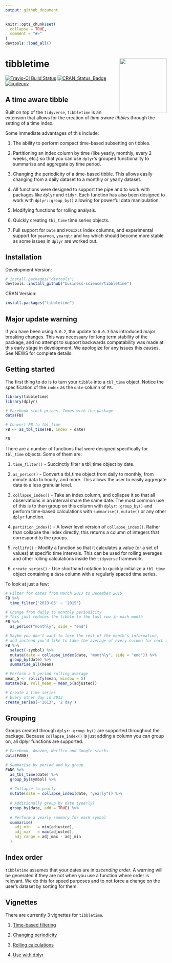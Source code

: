 ```yaml
---
output: github_document
---
```


<!-- README.md is generated from README.Rmd. Please edit that file -->

```r
knitr::opts_chunk$set(
  collapse = TRUE,
  comment = "#>"
)
devtools::load_all()
```

# tibbletime <img src="man/figures/tibbletime-logo.png" width="147" height="170" align="right" />

[![Travis-CI Build Status](https://travis-ci.org/business-science/tibbletime.svg?branch=master)](https://travis-ci.org/business-science/tibbletime.svg?branch=master)
[![CRAN_Status_Badge](http://www.r-pkg.org/badges/version/tibbletime)](https://cran.r-project.org/package=tibbletime)
[![codecov](https://codecov.io/gh/business-science/tibbletime/branch/master/graph/badge.svg)](https://codecov.io/gh/business-science/tibbletime)

## A time aware tibble

Built on top of the `tidyverse`, `tibbletime` is an extension
that allows for the creation of _time aware tibbles_ through the setting of 
a time index. 

Some immediate advantages of this include: 

1) The ability to perform compact time-based subsetting on tibbles.

2) Partitioning an index column by time (like
yearly, monthly, every 2 weeks, etc.) so that you can use `dplyr`'s grouped
functionality to summarise and aggregate by time period.

3) Changing the periodicity of a time-based tibble. This allows easily changing 
from a daily dataset to a monthly or yearly dataset.

4) All functions were designed to support the pipe and to work with packages
like `dplyr` and `tidyr`. Each function has also been designed to work with
`dplyr::group_by()` allowing for powerful data manipulation.

5) Modifying functions for rolling analysis.

6) Quickly creating `tbl_time` time series objects.

7) Full support for `Date` and `POSIXct` index columns, and experimental 
support for `yearmon`, `yearqtr` and `hms` which should become more stable
as some issues in `dplyr` are worked out.

## Installation

Development Version:

``` r
# install.packages("devtools")
devtools::install_github("business-science/tibbletime")
```

CRAN Version: 

```r
install.packages("tibbletime")
```

## Major update warning

If you have been using `0.0.2`, the update to `0.0.3` has introduced 
major breaking changes. This was necessary for long term stability of the package,
and no attempt to support backwards compatability was made at this early 
stage in development. We apologize for any issues this causes.
See NEWS for complete details.

## Getting started

The first thing to do is to turn your `tibble` into a `tbl_time` object.
Notice the specification of the `index` as the `date` column of `FB`.

```r
library(tibbletime)
library(dplyr)

# Facebook stock prices. Comes with the package
data(FB)

# Convert FB to tbl_time
FB <- as_tbl_time(FB, index = date)

FB
```

There are a number of functions that were designed specifically for `tbl_time`
objects. Some of them are:

1) `time_filter()` - Succinctly filter a tbl_time object by date.

4) `as_period()` - Convert a tbl_time object from daily to monthly, 
from minute data to hourly, and more. This allows the user to easily 
aggregate data to a less granular level.

2) `collapse_index()` - Take an index column, and collapse it so that all
observations in an interval share the same date. The most common use of this
is to then group on this column with `dplyr::group_by()` and perform 
time-based calculations with `summarise()`, `mutate()` or any other `dplyr`
function.

5) `partition_index()` - A lower level version of `collapse_index()`. Rather
than collapse the index directly, this returns a column of integers that 
correspond to the groups.

6) `rollify()` - Modify a function so that it calculates a value 
(or a set of values) at specific time intervals. This can be used for rolling
averages and other rolling calculations inside the `tidyverse` framework.

7) `create_series()` - Use shorthand notation to quickly 
initialize a `tbl_time` object containing a `date` column 
with a regularly spaced time series.

To look at just a few:

```r
# Filter for dates from March 2013 to December 2015
FB %>% 
  time_filter('2013-03' ~ '2015')

# Change from daily to monthly periodicity
# This just reduces the tibble to the last row in each month
FB %>% 
  as_period("monthly", side = "end")

# Maybe you don't want to lose the rest of the month's information,
# and instead you'd like to take the average of every column for each month
FB %>%
  select(-symbol) %>%
  mutate(date = collapse_index(date, "monthly", side = "end")) %>%
  group_by(date) %>%
  summarise_all(mean)

# Perform a 5 period rolling average
mean_5 <- rollify(mean, window = 5)
mutate(FB, roll_mean = mean_5(adjusted))

# Create a time series
# Every other day in 2013
create_series(~'2013', '2 day')
```

## Grouping

Groups created through `dplyr::group_by()` are supported throughout the package.
Because `collapse_index()` is just adding a column you can group on, all
dplyr functions are supported.

```r
# Facebook, Amazon, Netflix and Google stocks
data(FANG)

# Summarise by period and by group
FANG %>% 
  as_tbl_time(date) %>%
  group_by(symbol) %>%
  
  # Collapse to yearly
  mutate(date = collapse_index(date, "yearly")) %>%
  
  # Additionally group by date (yearly)
  group_by(date, add = TRUE) %>%
  
  # Perform a yearly summary for each symbol
  summarise(
    adj_min   = min(adjusted),
    adj_max   = max(adjusted),
    adj_range = adj_max - adj_min
  )
```

## Index order

`tibbletime` assumes that your dates are in _ascending order_. A warning will
be generated if they are not when you use a function where order is relevant. We do
this for speed purposes and to not force a change on the user's dataset by sorting
for them.

## Vignettes

There are currently 3 vignettes for `tibbletime`.

1) [Time-based filtering](https://business-science.github.io/tibbletime/articles/TT-01-time-based-filtering.html)

2) [Changing periodicity](https://business-science.github.io/tibbletime/articles/TT-02-changing-time-periods.html)

3) [Rolling calculations](https://business-science.github.io/tibbletime/articles/TT-03-rollify-for-rolling-analysis.html)

4) [Use with dplyr](https://business-science.github.io/tibbletime/articles/TT-04-use-with-dplyr.html)
